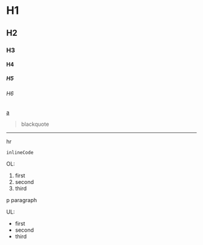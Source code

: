 # H1

## H2

### H3

#### H4

##### H5

###### H6

[a]("#")

> blackquote

---

hr

`inlineCode`

OL:

1. first
2. second
3. third

p paragraph

UL:

- first
- second
- third
